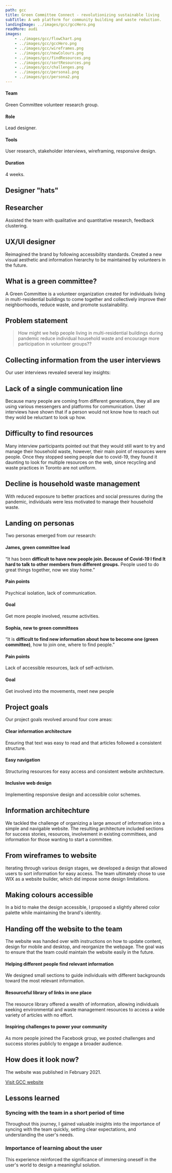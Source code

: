```yaml
---
path: gcc
title: Green Committee Connect - revolutionizing sustainable living
subTitle: A web platform for community building and waste reduction. 
landingImage: ../images/gcc/gccHero.png
readMore: audi
images:
    - ../images/gcc/flowChart.png
    - ../images/gcc/gccHero.png
    - ../images/gcc/wireframes.png
    - ../images/gcc/newColours.png 
    - ../images/gcc/findResources.png
    - ../images/gcc/sortResources.png
    - ../images/gcc/challenges.png 
    - ../images/gcc/persona1.png 
    - ../images/gcc/persona2.png 
---
```


<GatsbyImage alt="High-fidelity mock-ups representing main sections of the GCC website: the hero intro, the mission, the find out what your green committee needs the most, and the featured challenges." image={props.gccHero} />

<Grid cols={4} mobileCols={2} mobileRows={2} className="mt-100"> 
    <div className="p-16">
        <h4 className="f-24 mb-16 mt-16">Team</h4>
        <p>Green Committee volunteer research group.</p>
    </div>
    <div className="p-16">
        <h4 className="f-24 mb-16 mt-16">Role</h4>
        <p>Lead designer.</p>
    </div>
    <div className="p-16">
        <h4 className="f-24 mb-16 mt-16">Tools</h4>
        <p>User research, stakeholder interviews, wireframing, responsive design. </p>
    </div>
    <div className="p-16">
        <h4 className="f-24 mb-16 mt-16">Duration</h4>
        <p>4 weeks.</p>
    </div>
</Grid>

## Designer "hats"

<Grid rows={2} className="w-500 m-w-100">
    <div className="flex flex-center">
        <div className="h-100 mt-50"><Research /></div>
        <div className="pl-48">
            <h2 className="f-24 mb-16 mt-16">Researcher</h2>
            <p>Assisted the team with  qualitative and quantitative research, feedback clustering. </p>
        </div>
    </div>
    <div className="flex flex-center">
        <div className="h-100 mt-50"><Wireframe /></div>
        <div className="pl-48">
            <h2 className="f-24 mb-16 mt-16">UX/UI designer</h2>
            <p>Reimagined the brand by following accessibility standards. Created a new visual aesthetic and information hierarchy to be maintained by volunteers in the future.</p>
        </div>
    </div>
</Grid>

## What is a green committee?

A Green Committee is a volunteer organization created for individuals living in multi-residential buildings to come together and collectively improve their neighborhoods, reduce waste, and promote sustainability.
## Problem statement

<BlockQuote background="#cde2cc59">
    How might we help people living in multi-residential buildings during pandemic reduce individual household waste and encourage more participation in volunteer groups?? 
</BlockQuote>

## Collecting information from the user interviews

Our user interviews revealed several key insights:

<Grid rows={3} className="w-500 m-w-100">
    <div className="flex flex-center">
        <div className="h-100 mt-50 min-w-30"><People /></div>
        <div className="pl-48">
            <h2 className="f-24 mb-16 mt-16">Lack of a single communication line</h2>
            <p>Because many people are coming from different generations, they all are using various messengers and platforms for communication. User interviews have shown that if a person would not know how to reach out they wold be reluctant to look up how.</p>
        </div>
    </div>
    <div className="flex flex-center">
        <div className="h-100 mt-50 min-w-30 "><Paper /></div>
        <div className="pl-48">
            <h2 className="f-24 mb-16 mt-16">Difficulty to find resources </h2>
            <p>Many interview participants pointed out that they would still want to try and manage their household waste, however, their main point of resources were people. Once they stopped seeing people due to covid-19, they found it daunting to look for multiple resources on the web, since recycling and waste practices in Toronto are not uniform.</p>
        </div>
    </div>
    <div className="flex flex-center">
        <div className="h-100 mt-50 min-w-30 "><Lightbulb /></div>
        <div className="pl-48">
            <h2 className="f-24 mb-16 mt-16">Decline is household waste management </h2>
            <p>With reduced exposure to better practices and social pressures during the pandemic, individuals were less motivated to manage their household waste.</p>
        </div>
    </div>
</Grid>

## Landing on personas
Two personas emerged from our research:

<Grid rows={2} mobileRows={1} mobileCols={1} className="persona1 w-90 mt-100 mrl-auto">
    <Grid cols={['1fr', '3.5fr']} mobileCols={1} mobileRows={1} className="m-justify-center">
        <GatsbyImage imgStyle={{'object-fit': 'contain'}} alt="A photo of a younger latino man weating a suit, having his hair styled back" className="m-w-50 m-mb-32" image={props.persona1}/>
        <div  className="pl-48 m-pl-0">
            <h4 className="w-100 f-24 mb-16 mt-16">James, green committee lead</h4>
                <p>“It has been <strong>difficult to have new people join. Because of Covid-19 I find It hard to talk to other members from different groups.</strong> People used to do great things together, now we stay home.”</p>
        </div>
    </Grid>
    <Grid cols={2} mobileCols={1} mobileRows={1} className="mt-16"> 
        <div>
            <h4 className="w-100 f-24 mb-16 mt-16">Pain points</h4>
            <p>Psychical isolation, lack of communication. </p>
        </div>
        <div >
            <h4 className="f-24 mb-16 mt-16">Goal</h4>
            <p>Get more people involved, resume activities.</p>
      </div>
    </Grid>
</Grid>

<Grid rows={2} mobileRows={1} mobileCols={1} className="persona2 w-90 mt-100 mrl-auto">
    <Grid cols={['1fr', '3.5fr']} mobileCols={1} mobileRows={1} className="m-justify-center">
        <GatsbyImage imgStyle={{'object-fit': 'contain'}} alt="Image of a middle aged white woman with dark hair and gree eyes." className="m-w-50 m-mb-32" image={props.persona2}/>
        <div  className="pl-48 m-pl-0">
            <h4 className="w-100 f-24 mb-16 mt-16">Sophia, new to green committees </h4>
                <p>“It is <strong>difficult to find new information about how to become one (green committee)</strong>, how to join one, where to find people.”</p>
        </div>
    </Grid>
    <Grid cols={2} mobileCols={1} mobileRows={1} className="mt-16"> 
      <div className="w-90">
          <h4 className="w-100 f-24 mb-16 mt-16">Pain points</h4>
          <p>Lack of accessible resources, lack of self-activism.</p>
      </div>
        <div className="w-90">
          <h4 className="f-24 mb-16 mt-16">Goal</h4>
          <p>Get involved into the movements, meet new people</p>
      </div>
    </Grid>
</Grid>

## Project goals

Our project goals revolved around four core areas:

<Grid cols={3} mobileCols={1} mobileRows={3}> 
    <div className="p-16">
        <h4 className="f-24 mb-16 mt-16">Clear information architecture</h4>
        <p>Ensuring that text was easy to read and that articles followed a consistent structure.</p>
    </div>
    <div className="p-16">
        <h4 className="f-24 mb-16 mt-16">Easy navigation</h4>
        <p>Structuring resources for easy access and consistent website architecture.</p>
    </div>
    <div className="p-16">
        <h4 className="f-24 mb-16 mt-16">Inclusive web design</h4>
        <p>Implementing responsive design and accessible color schemes.</p>
    </div>
</Grid>


## Information architechture

We tackled the challenge of organizing a large amount of information into a simple and navigable website. The resulting architecture included sections for success stories, resources, involvement in existing committees, and information for those wanting to start a committee.

<Overflow caption="Information architecture flowchart.">
   <GccFlowchart/>
</Overflow>

## From wireframes to website
Iterating through various design stages, we developed a design that allowed users to sort information for easy access. The team ultimately chose to use WIX as a website builder, which did impose some design limitations.
<GatsbyImage alt="A user interface sketches using original content provided by the team: understand how to educe waste and be greener." image={props.wireframes}/>
<Overflow caption="Wireframes, the first design stage."></Overflow>

## Making colours accessible
In a bid to make the design accessible, I proposed a slightly altered color palette while maintaining the brand's identity.
<GatsbyImage alt=" " image={props.newColours}/>
<Overflow caption="Before and after adjusted colours for better visual accessibility."></Overflow>


## Handing off the website to the team
The website was handed over with instructions on how to update content, design for mobile and desktop, and reorganize the webpage. The goal was to ensure that the team could maintain the website easily in the future.
<Grid cols={2}>
    <GatsbyImage alt="A user interface with two main options leading to articles: find what your committee needs the most, and I'm already part of the" image={props.findResources} />
    <div className="flex flex-center justify-center flex-column">
        <h4 className="w-100 f-24 mb-16 mt-16">Helping different people find relevant information</h4>
        <p className="mr-90">We designed small sections to guide individuals with different backgrounds toward the most relevant information.</p>
    </div>
</Grid>

<Grid cols={2}>
    <GatsbyImage alt="A screenshot of resourceful links about low waste life" image={props.sortResources} />
    <div className="flex flex-center justify-center flex-column">
        <h4 className="w-100 f-24 mb-16 mt-16">Resourceful library of links in one place </h4>
        <p className="mr-90">The resource library offered a wealth of information, allowing individuals seeking environmental and waste management resources to access a wide variety of articles with no effort.</p>
    </div>
</Grid>

<Grid cols={2}>
    <GatsbyImage alt="A screenshot of featured challenges, activities people can do alone to feel as a part of a community." image={props.challenges} />
    <div className="flex flex-center justify-center flex-column">
        <h4 className="w-100 f-24 mb-16 mt-16">Inspiring challenges to power your community</h4>
        <p className="mr-90">As more people joined the Facebook group, we posted challenges and success stories publicly to engage a broader audience.</p>
    </div>
</Grid>

## How does it look now?
The website was published in February 2021.

<a href="https://www.greencommitteeconnect.com" target="_blank" className="linkToAWebsite">Visit GCC website</a>

## Lessons learned
### Syncing with the team in a short period of time
Throughout this journey, I gained valuable insights into the importance of syncing with the team quickly, setting clear expectations, and understanding the user's needs. 
### Importance of learning about the user
This experience reinforced the significance of immersing oneself in the user's world to design a meaningful solution.
